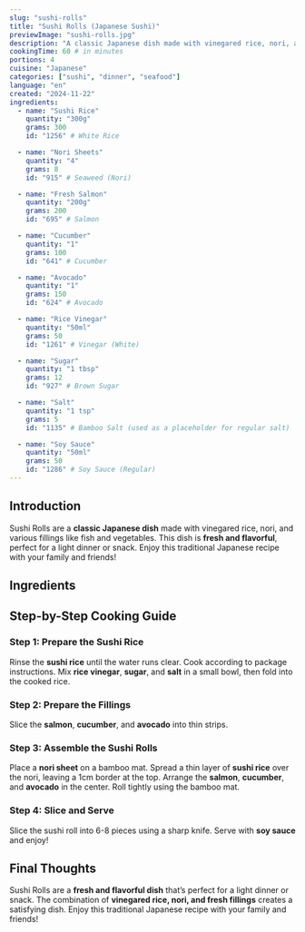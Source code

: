 ```yaml
---
slug: "sushi-rolls"
title: "Sushi Rolls (Japanese Sushi)"
previewImage: "sushi-rolls.jpg"
description: "A classic Japanese dish made with vinegared rice, nori, and various fillings like fish and vegetables."
cookingTime: 60 # in minutes
portions: 4
cuisine: "Japanese"
categories: ["sushi", "dinner", "seafood"]
language: "en"
created: "2024-11-22"
ingredients:
  - name: "Sushi Rice"
    quantity: "300g"
    grams: 300
    id: "1256" # White Rice

  - name: "Nori Sheets"
    quantity: "4"
    grams: 8
    id: "915" # Seaweed (Nori)

  - name: "Fresh Salmon"
    quantity: "200g"
    grams: 200
    id: "695" # Salmon

  - name: "Cucumber"
    quantity: "1"
    grams: 100
    id: "641" # Cucumber

  - name: "Avocado"
    quantity: "1"
    grams: 150
    id: "624" # Avocado

  - name: "Rice Vinegar"
    quantity: "50ml"
    grams: 50
    id: "1261" # Vinegar (White)

  - name: "Sugar"
    quantity: "1 tbsp"
    grams: 12
    id: "927" # Brown Sugar

  - name: "Salt"
    quantity: "1 tsp"
    grams: 5
    id: "1135" # Bamboo Salt (used as a placeholder for regular salt)

  - name: "Soy Sauce"
    quantity: "50ml"
    grams: 50
    id: "1286" # Soy Sauce (Regular)
---
```



## Introduction

Sushi Rolls are a **classic Japanese dish** made with vinegared rice, nori, and various fillings like fish and vegetables. This dish is **fresh and flavorful**, perfect for a light dinner or snack. Enjoy this traditional Japanese recipe with your family and friends!

## Ingredients

<IngredientsList
  ingredients={frontmatter.ingredients}
  portions={frontmatter.portions}
/>

## Step-by-Step Cooking Guide

### Step 1: Prepare the Sushi Rice

Rinse the **sushi rice** until the water runs clear. Cook according to package instructions. Mix **rice vinegar**, **sugar**, and **salt** in a small bowl, then fold into the cooked rice.

<CookingStep action="boiling-grains-rice" alt="Cooking sushi rice" />

### Step 2: Prepare the Fillings

Slice the **salmon**, **cucumber**, and **avocado** into thin strips.

<CookingStep action="cutting-avocado-fish-cucumber" alt="Cutting salmon" />

### Step 3: Assemble the Sushi Rolls

Place a **nori sheet** on a bamboo mat. Spread a thin layer of **sushi rice** over the nori, leaving a 1cm border at the top. Arrange the **salmon**, **cucumber**, and **avocado** in the center. Roll tightly using the bamboo mat.

<CookingStep action="arranging-sushi" alt="Arranging sushi" />

### Step 4: Slice and Serve

Slice the sushi roll into 6-8 pieces using a sharp knife. Serve with **soy sauce** and enjoy!

## Final Thoughts

Sushi Rolls are a **fresh and flavorful dish** that’s perfect for a light dinner or snack. The combination of **vinegared rice, nori, and fresh fillings** creates a satisfying dish. Enjoy this traditional Japanese recipe with your family and friends!

<NutritionFacts ingredients={frontmatter.ingredients} />
